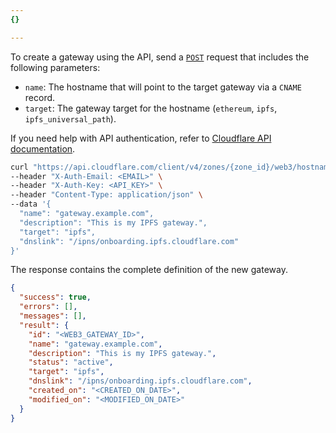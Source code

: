 ```yaml
---
{}

---
```


To create a gateway using the API, send a [`POST`](/api/operations/web3-hostname-create-web3-hostname) request that includes the following parameters:

* `name`: The hostname that will point to the target gateway via a `CNAME` record.
* `target`: The gateway target for the hostname (`ethereum`, `ipfs`, `ipfs_universal_path`).

If you need help with API authentication, refer to [Cloudflare API documentation](/fundamentals/api/).

```bash title="Request"
curl "https://api.cloudflare.com/client/v4/zones/{zone_id}/web3/hostnames" \
--header "X-Auth-Email: <EMAIL>" \
--header "X-Auth-Key: <API_KEY>" \
--header "Content-Type: application/json" \
--data '{
  "name": "gateway.example.com",
  "description": "This is my IPFS gateway.",
  "target": "ipfs",
  "dnslink": "/ipns/onboarding.ipfs.cloudflare.com"
}'
```

The response contains the complete definition of the new gateway.

```json title="Response"
{
  "success": true,
  "errors": [],
  "messages": [],
  "result": {
    "id": "<WEB3_GATEWAY_ID>",
    "name": "gateway.example.com",
    "description": "This is my IPFS gateway.",
    "status": "active",
    "target": "ipfs",
    "dnslink": "/ipns/onboarding.ipfs.cloudflare.com",
    "created_on": "<CREATED_ON_DATE>",
    "modified_on": "<MODIFIED_ON_DATE>"
  }
}
```

